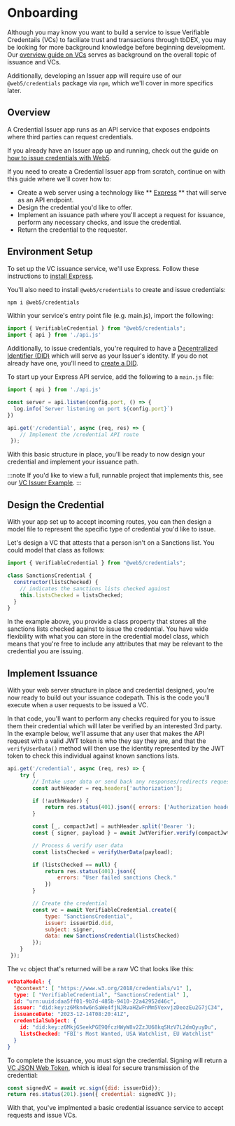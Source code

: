 # Onboarding

Although you may know you want to build a service to issue Verifiable Credentails (VCs) to faciliate trust and transactions through tbDEX, you may be looking for more background knowledge before beginning development. Our [overview guide on VCs](/docs/web5/learn/verifiable-credentials) serves as background on the overall topic of issuance and VCs.

Additionally, developing an Issuer app will require use of our `@web5/credentials` package via `npm`, which we'll cover in more specifics later.

## Overview

A Credential Issuer app runs as an API service that exposes endpoints where third parties can request credentials. 

If you already have an Issuer app up and running,  check out the guide on [how to issue credentials with Web5](/docs/web5/build/verifiable-credentials/vc-issuance/).

If you need to create a Credential Issuer app from scratch, continue on with this guide where we'll cover how to: 

- Create a web server using a technology like ** [Express](https://expressjs.com/) ** that will serve as an API endpoint.
- Design the credential you'd like to offer.
- Implement an issuance path where you'll accept a request for issuance, perform any necessary checks, and issue the credential.
- Return the credential to the requester.

## Environment Setup

To set up the VC issuance service, we'll use Express. Follow these instructions to [install Express](https://expressjs.com/en/starter/installing.html). 

You'll also need to install `@web5/credentials` to create and issue credentials:

```bash
npm i @web5/credentials
```

Within your service's entry point file (e.g. main.js), import the following:

```js title=main.js
import { VerifiableCredential } from "@web5/credentials";
import { api } from './api.js'
```

Additionally, to issue credentials, you're required to have a [Decentralized Identifier (DID)](/docs/web5/learn/decentralized-identifiers) which will serve as your Issuer's identity. If you do not already have one, you'll need to [create a DID](/docs/web5/build/decentralized-identifiers/how-to-create-did#create-a-did-manually). 

To start up your Express API service, add the following to a `main.js` file:

```js title=main.js
import { api } from './api.js'

const server = api.listen(config.port, () => {
  log.info(`Server listening on port ${config.port}`)
})

api.get('/credential', async (req, res) => {
    // Implement the /credential API route
 });
```

With this basic structure in place, you'll be ready to now design your credential and implement your issuance path. 

:::note
If you'd like to view a full, runnable project that implements this, see our [VC Issuer Example](https://github.com/TBD54566975/super-simple-sanctions).
:::

## Design the Credential

With your app set up to accept incoming routes, you can then design a model file to represent the specific type of credential you'd like to issue. 

Let's design a VC that attests that a person isn't on a Sanctions list. You could model that class as follows:

```js title=SanctionsCredential.js
import { VerifiableCredential } from "@web5/credentials";

class SanctionsCredential {
  constructor(listsChecked) {
    // indicates the sanctions lists checked against
    this.listsChecked = listsChecked; 
  }
}
```

In the example above, you provide a class property that stores all the sanctions lists checked against to issue the credential. You have wide flexibility with what you can store in the credential model class, which means that you're free to include any attributes that may be relevant to the credential you are issuing.

## Implement Issuance

With your web server structure in place and credential designed, you're now ready to build out your issuance codepath. This is the code you'll execute when a user requests to be issued a VC.

In that code, you'll want to perform any checks required for you to issue them their credential which will later be verified by an interested 3rd party. In the example below, we'll assume that any user that makes the API request with a valid JWT token is who they say they are, and that the `verifyUserData()` method will then use the identity represented by the JWT token to check this individual against known sanctions lists.

```js title=main.js
api.get('/credential', async (req, res) => {
    try {
        // Intake user data or send back any responses/redirects requesting more info
        const authHeader = req.headers['authorization'];

        if (!authHeader) {
            return res.status(401).json({ errors: ['Authorization header required'] });
        }

        const [_, compactJwt] = authHeader.split('Bearer ');
        const { signer, payload } = await JwtVerifier.verify(compactJwt);

        // Process & verify user data
        const listsChecked = verifyUserData(payload);

        if (listsChecked == null) {
            return res.status(401).json({
                errors: "User failed sanctions Check."
            })
        }

        // Create the credential
        const vc = await VerifiableCredential.create({
            type: "SanctionsCredential",
            issuer: issuerDid.did,
            subject: signer,
            data: new SanctionsCredential(listsChecked)
        });
    }
 });
```

The `vc` object that's returned will be a raw VC that looks like this:

```json
vcDataModel: {
  "@context": [ "https://www.w3.org/2018/credentials/v1" ],
  type: [ "VerifiableCredential", "SanctionsCredential" ],
  id: "urn:uuid:daa5ff01-9b7d-485b-9410-22a42952d46c",
  issuer: "did:key:z6Mkn4w6nSaWe4fjNJRvaHZwFnMm5VexvjzDeozEu2G7jC34",
  issuanceDate: "2023-12-14T08:20:41Z",
  credentialSubject: {
    id: "did:key:z6MkjGSeekPGE9QfczHWyW8v2ZzJU68kqSHzV7L2dmQyuyDu",
    listsChecked: "FBI's Most Wanted, USA Watchlist, EU Watchlist"
  }
}
```

To complete the issuance, you must sign the credential. Signing will return a [VC JSON Web Token](/docs/web5/build/verifiable-credentials/jwt-to-vc#what-is-a-jwt), which is ideal for secure transmission of the credential:

```js title=main.js
const signedVC = await vc.sign({did: issuerDid});
return res.status(201).json({ credential: signedVC });
```

With that, you've implmented a basic credential issuance service to accept requests and issue VCs.




